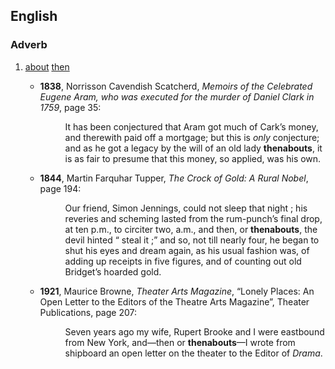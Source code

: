 ==English==
===Adverb===
{{en-adv|-}}

# {{obsolete}} [[about]] [[then]]
#* '''1838''', Norrisson Cavendish Scatcherd, ''Memoirs of the Celebrated Eugene Aram, who was executed for the murder of Daniel Clark in 1759'', page 35:
#*: It has been conjectured that Aram got much of Cark’s money, and therewith paid off a mortgage; but this is ''only'' conjecture; and as he got a legacy by the will of an old lady '''thenabouts''', it is as fair to presume that this money, so applied, was his own.
#* '''1844''', Martin Farquhar Tupper, ''The Crock of Gold: A Rural Nobel'', page 194:
#*: Our friend, Simon Jennings, could not sleep that night ; his reveries and scheming lasted from the rum-punch’s final drop, at ten p.m., to circiter two, a.m., and then, or '''thenabouts''', the devil hinted “ steal it ;” and so, not till nearly four, he began to shut his eyes and dream again, as his usual fashion was, of adding up receipts in five figures, and of counting out old Bridget’s hoarded gold.
#* '''1921''', Maurice Browne, ''Theater Arts Magazine'', “Lonely Places: An Open Letter to the Editors of the Theatre Arts Magazine”, Theater Publications, page 207:
#*: Seven years ago my wife, Rupert Brooke and I were eastbound from New York, and—then or '''thenabouts'''—I wrote from shipboard an open letter on the theater to the Editor of ''Drama''.